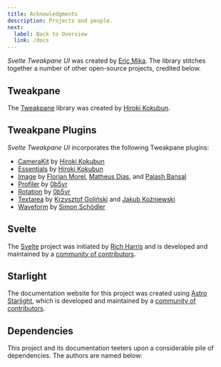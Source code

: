 ```yaml
---
title: Acknowledgments
description: Projects and people.
next:
  label: Back to Overview
  link: /docs
---
```



_Svelte Tweakpane UI_ was created by [Eric Mika](https://ericmika.com). The library stitches together a number of other open-source projects, credited below.

## Tweakpane

The [Tweakpane](https://tweakpane.github.io/docs/) library was created by [Hiroki Kokubun](https://cocopon.me).

## Tweakpane Plugins

_Svelte Tweakpane UI_ incorporates the following Tweakpane plugins:

- [CameraKit](https://github.com/tweakpane/plugin-camerakit) by [Hiroki Kokubun](https://cocopon.me)
- [Essentials](https://github.com/tweakpane/plugin-essentials) by [Hiroki Kokubun](https://cocopon.me)
- [Image](https://github.com/metehus/tweakpane-image-plugin) by [Florian Morel](http://ayamflow.fr), [Matheus Dias](https://www.linkedin.com/in/matheusdbs/), and [Palash Bansal](https://github.com/repalash)
- [Profiler](https://github.com/0b5vr/tweakpane-plugin-profiler) by [0b5vr](https://0b5vr.com)
- [Rotation](https://github.com/0b5vr/tweakpane-plugin-rotation) by [0b5vr](https://0b5vr.com)
- [Textarea](https://github.com/panGenerator/tweakpane-textarea-plugin) by [Krzysztof Goliński](http://www.golinski.org) and [Jakub Koźniewski](https://pangenerator.com)
- [Waveform](https://github.com/shoedler/tweakpane-plugin-waveform) by [Simon Schödler](https://shoedler.github.io)

## Svelte

The [Svelte](https://svelte.dev) project was initiated by [Rich Harris](https://twitter.com/rich_harris) and is developed and maintained by a [community of contributors](https://github.com/sveltejs/svelte/graphs/contributors).

## Starlight

The documentation website for this project was created using [Astro Starlight](https://starlight.astro.build), which is developed and maintained by a [community of contributors](https://github.com/withastro/starlight/graphs/contributors).

## Dependencies

This project and its documentation teeters upon a considerable pile of dependencies. The authors are named below:

<br />

<em>
  <Acknowledgments scope="all" />
</em>
